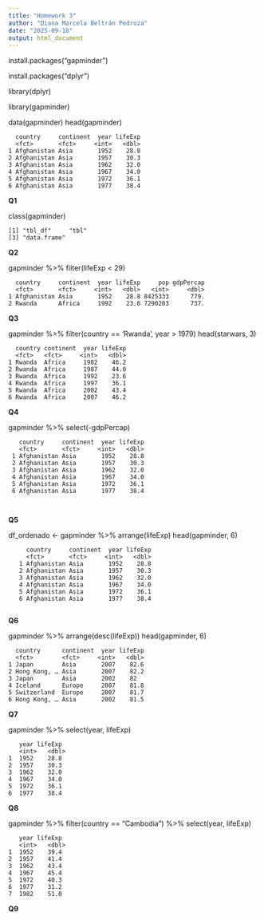 ```yaml
---
title: "Homework 3"
author: "Diana Marcela Beltrán Pedroza"
date: "2025-09-18"
output: html_document
---
```


install.packages("gapminder")

install.packages("dplyr")

library(dplyr)

library(gapminder)

data(gapminder)
head(gapminder)

      country     continent  year lifeExp 
      <fct>       <fct>     <int>   <dbl> 
    1 Afghanistan Asia       1952    28.8 
    2 Afghanistan Asia       1957    30.3 
    3 Afghanistan Asia       1962    32.0 
    4 Afghanistan Asia       1967    34.0 
    5 Afghanistan Asia       1972    36.1 
    6 Afghanistan Asia       1977    38.4 
    
**Q1**

class(gapminder)

    [1] "tbl_df"     "tbl" 
    [3] "data.frame"
    

**Q2**

gapminder %>% 
  filter(lifeExp < 29)
  
      country     continent  year lifeExp     pop gdpPercap 
      <fct>       <fct>     <int>   <dbl>   <int>     <dbl> 
    1 Afghanistan Asia       1952    28.8 8425333      779.
    2 Rwanda      Africa     1992    23.6 7290203      737.

**Q3**

gapminder %>% 
  filter(country == 'Rwanda', year > 1979)
  head(starwars, 3)

      country continent  year lifeExp 
      <fct>   <fct>     <int>   <dbl>
    1 Rwanda  Africa     1982    46.2 
    2 Rwanda  Africa     1987    44.0 
    3 Rwanda  Africa     1992    23.6 
    4 Rwanda  Africa     1997    36.1 
    5 Rwanda  Africa     2002    43.4 
    6 Rwanda  Africa     2007    46.2
    
    
**Q4**

gapminder %>% 
select(-gdpPercap) 



       country     continent  year lifeExp 
       <fct>       <fct>     <int>   <dbl> 
     1 Afghanistan Asia       1952    28.8 
     2 Afghanistan Asia       1957    30.3 
     3 Afghanistan Asia       1962    32.0 
     4 Afghanistan Asia       1967    34.0 
     5 Afghanistan Asia       1972    36.1 
     6 Afghanistan Asia       1977    38.4 
     
     

**Q5** 


df_ordenado <- gapminder %>% 
arrange(lifeExp)
head(gapminder, 6)

         country     continent  year lifeExp 
         <fct>       <fct>     <int>   <dbl> 
       1 Afghanistan Asia       1952    28.8 
       2 Afghanistan Asia       1957    30.3 
       3 Afghanistan Asia       1962    32.0 
       4 Afghanistan Asia       1967    34.0 
       5 Afghanistan Asia       1972    36.1 
       6 Afghanistan Asia       1977    38.4
     

**Q6**

gapminder %>% 
arrange(desc(lifeExp))
head(gapminder, 6)

      country      continent  year lifeExp 
      <fct>        <fct>     <int>   <dbl>
    1 Japan        Asia       2007    82.6 
    2 Hong Kong, … Asia       2007    82.2 
    3 Japan        Asia       2002    82  
    4 Iceland      Europe     2007    81.8 
    5 Switzerland  Europe     2007    81.7 
    6 Hong Kong, … Asia       2002    81.5
    
**Q7** 



gapminder %>% 
select(year, lifeExp)

       year lifeExp
       <int>   <dbl> 
    1  1952    28.8 
    2  1957    30.3 
    3  1962    32.0 
    4  1967    34.0 
    5  1972    36.1 
    6  1977    38.4
    
**Q8** 

gapminder %>% 
filter(country == "Cambodia") %>% select(year, lifeExp)

       year lifeExp 
       <int>   <dbl> 
    1  1952    39.4 
    2  1957    41.4 
    3  1962    43.4 
    4  1967    45.4 
    5  1972    40.3 
    6  1977    31.2 
    7  1982    51.0


**Q9**



